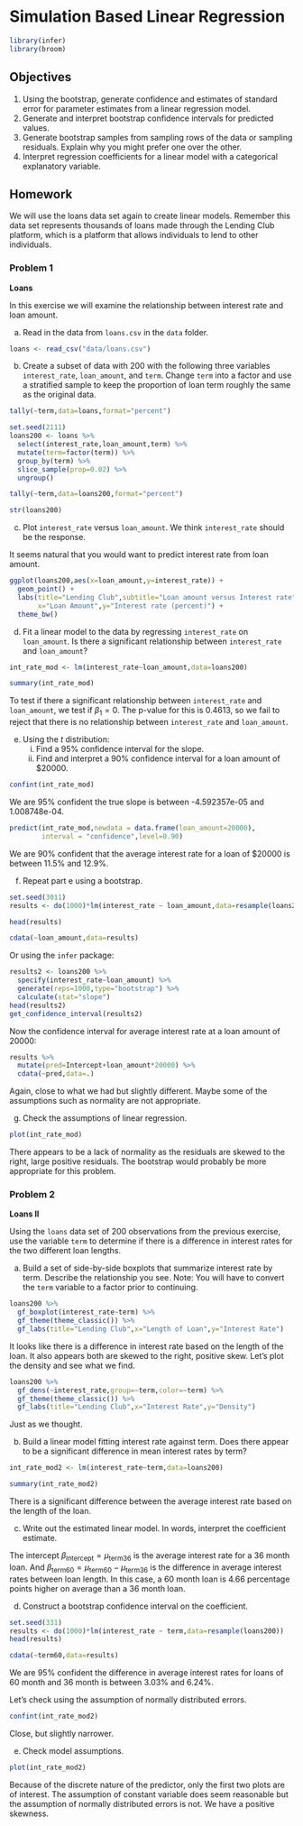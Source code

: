 # Simulation Based Linear Regression {#LRSIM}

```r
library(infer)
library(broom)
```

## Objectives

1) Using the bootstrap, generate confidence and estimates of standard error for parameter estimates from a linear regression model.  
2) Generate and interpret bootstrap confidence intervals for predicted values.  
3) Generate bootstrap samples from sampling rows of the data or sampling residuals. Explain why you might prefer one over the other.  
4) Interpret regression coefficients for a linear model with a categorical explanatory variable.  

## Homework  

We will use the loans data set again to create linear models. Remember this data set represents thousands of loans made through the Lending Club platform, which is a platform that allows individuals to lend to other individuals.

### Problem 1  

**Loans**  

In this exercise we will examine the relationship between interest rate and loan amount.  

a. Read in the data from `loans.csv` in the `data` folder.  

```r
loans <- read_csv("data/loans.csv")
```  

b. Create a subset of data with 200 with the following three variables `interest_rate`, `loan_amount`, and `term`. Change `term` into a factor and use a stratified sample to keep the proportion of loan term roughly the same as the original data. 

```r
tally(~term,data=loans,format="percent")
```  

```r
set.seed(2111)
loans200 <- loans %>%
  select(interest_rate,loan_amount,term) %>%
  mutate(term=factor(term)) %>%
  group_by(term) %>%
  slice_sample(prop=0.02) %>%
  ungroup()
```  

```r
tally(~term,data=loans200,format="percent")
```

```r
str(loans200)
```

c. Plot `interest_rate` versus `loan_amount`. We think `interest_rate` should be the response.  

It seems natural that you would want to predict interest rate from loan amount.  

```r
ggplot(loans200,aes(x=loan_amount,y=interest_rate)) +
  geom_point() +
  labs(title="Lending Club",subtitle="Loan amount versus Interest rate",
       x="Loan Amount",y="Interest rate (percent)") +
  theme_bw()
```

d. Fit a linear model to the data by regressing `interest_rate` on `loan_amount`. Is there a significant relationship between `interest_rate` and `loan_amount`?  

```r
int_rate_mod <- lm(interest_rate~loan_amount,data=loans200)
```  

```r
summary(int_rate_mod)
```

To test if there a significant relationship between `interest_rate` and `loan_amount`, we test if $\beta_1 = 0$. The p-value for this is 0.4613, so we fail to reject that there is no relationship between `interest_rate` and `loan_amount`.

e. Using the $t$ distribution:  
   i. Find a 95% confidence interval for the slope.  
   ii. Find and interpret a 90% confidence interval for a loan amount of $20000. 
   
```r
confint(int_rate_mod)
```  

We are 95\% confident the true slope is between -4.592357e-05 and 1.008748e-04.   

```r
predict(int_rate_mod,newdata = data.frame(loan_amount=20000),
        interval = "confidence",level=0.90)
```  

We are 90\% confident that the average interest rate for a loan of $20000 is between 11.5\% and 12.9\%.
   
f. Repeat part e using a bootstrap.  

```r
set.seed(3011)
results <- do(1000)*lm(interest_rate ~ loan_amount,data=resample(loans200))
```

```r
head(results)
```

```r
cdata(~loan_amount,data=results)
```

Or using the `infer` package:

```r
results2 <- loans200 %>%
  specify(interest_rate~loan_amount) %>%
  generate(reps=1000,type="bootstrap") %>%
  calculate(stat="slope")
head(results2)
get_confidence_interval(results2)
```

Now the confidence interval for average interest rate at a loan amount of 20000:

```r
results %>%
  mutate(pred=Intercept+loan_amount*20000) %>%
  cdata(~pred,data=.)
```

Again, close to what we had but slightly different. Maybe some of the assumptions such as normality are not appropriate.  


g. Check the assumptions of linear regression.

```r
plot(int_rate_mod)
```

There appears to be a lack of normality as the residuals are skewed to the right, large positive residuals. The bootstrap would probably be more appropriate for this problem.

### Problem 2

**Loans II**

Using the `loans` data set of 200 observations from the previous exercise, use the variable `term` to determine if there is a difference in interest rates for the two different loan lengths.

a. Build a set of side-by-side boxplots that summarize interest rate by term. Describe the relationship you see. Note: You will have to convert the `term` variable to a factor prior to continuing.  

```r
loans200 %>%
  gf_boxplot(interest_rate~term) %>%
  gf_theme(theme_classic()) %>%
  gf_labs(title="Lending Club",x="Length of Loan",y="Interest Rate")
```

It looks like there is a difference in interest rate based on the length of the loan. It also appears both are skewed to the right, positive skew. Let's plot the density and see what we find.

```r
loans200 %>%
  gf_dens(~interest_rate,group=~term,color=~term) %>%
  gf_theme(theme_classic()) %>%
  gf_labs(title="Lending Club",x="Interest Rate",y="Density")
```  

Just as we thought.

b. Build a linear model fitting interest rate against term. Does there appear to be a significant difference in mean interest rates by term?  

```r
int_rate_mod2 <- lm(interest_rate~term,data=loans200)
```  

```r
summary(int_rate_mod2)
```

There is a significant difference between the average interest rate based on the length of the loan.

c. Write out the estimated linear model. In words, interpret the coefficient estimate.   

The intercept $\beta_\text{Intercept} = \mu_\text{term36}$ is the average interest rate for a 36 month loan. And $\beta_\text{term60} = \mu_\text{term60} - \mu_\text{term36}$ is the difference in average interest rates between loan length. In this case, a 60 month loan is 4.66 percentage points higher on average than a 36 month loan.

d. Construct a bootstrap confidence interval on the coefficient.   

```r
set.seed(331)
results <- do(1000)*lm(interest_rate ~ term,data=resample(loans200))
head(results)
```

```r
cdata(~term60,data=results)
```  

We are 95\% confident the difference in average interest rates for loans of 60 month and 36 month is between 3.03\% and 6.24\%. 

Let's check using the assumption of normally distributed errors.  


```r
confint(int_rate_mod2)
```  

Close, but slightly narrower.

e. Check model assumptions.   

```r
plot(int_rate_mod2)
```

Because of the discrete nature of the predictor, only the first two plots are of interest. The assumption of constant variable does seem reasonable but the assumption of normally distributed errors is not. We have a positive skewness.
